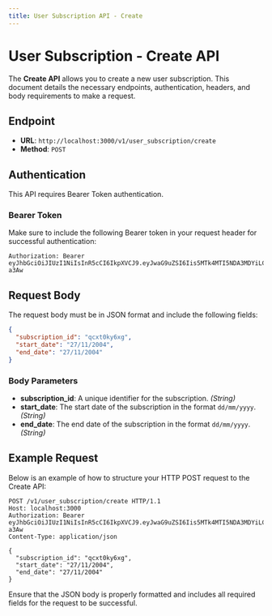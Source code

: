 ```yaml
---
title: User Subscription API - Create
---
```


# User Subscription - Create API

The **Create API** allows you to create a new user subscription. This document details the necessary endpoints, authentication, headers, and body requirements to make a request.

## Endpoint

- **URL**: `http://localhost:3000/v1/user_subscription/create`
- **Method**: `POST`

## Authentication

This API requires Bearer Token authentication.

### Bearer Token

Make sure to include the following Bearer token in your request header for successful authentication:

```
Authorization: Bearer eyJhbGciOiJIUzI1NiIsInR5cCI6IkpXVCJ9.eyJwaG9uZSI6Iis5MTk4MTI5NDA3MDYiLCJ1aWQiOiI1Z2VhcGdhcHhzIn0.yNyKfoOQouzSNDwp_5rJ9CAEMVJo5uqueJHNpG-a3Aw
```

## Request Body

The request body must be in JSON format and include the following fields:

```json
{
  "subscription_id": "qcxt0ky6xg",
  "start_date": "27/11/2004",
  "end_date": "27/11/2004"
}
```

### Body Parameters

- **subscription_id**: A unique identifier for the subscription. *(String)*
- **start_date**: The start date of the subscription in the format `dd/mm/yyyy`. *(String)*
- **end_date**: The end date of the subscription in the format `dd/mm/yyyy`. *(String)*

## Example Request

Below is an example of how to structure your HTTP POST request to the Create API:

```http
POST /v1/user_subscription/create HTTP/1.1
Host: localhost:3000
Authorization: Bearer eyJhbGciOiJIUzI1NiIsInR5cCI6IkpXVCJ9.eyJwaG9uZSI6Iis5MTk4MTI5NDA3MDYiLCJ1aWQiOiI1Z2VhcGdhcHhzIn0.yNyKfoOQouzSNDwp_5rJ9CAEMVJo5uqueJHNpG-a3Aw
Content-Type: application/json

{
  "subscription_id": "qcxt0ky6xg",
  "start_date": "27/11/2004",
  "end_date": "27/11/2004"
}
```

Ensure that the JSON body is properly formatted and includes all required fields for the request to be successful.